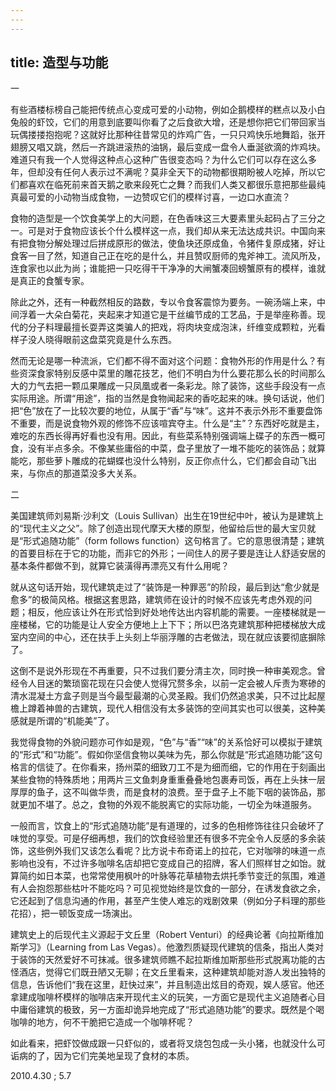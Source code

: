 ```yaml
---
---
---
```

title: 造型与功能
---




一

有些酒楼标榜自己能把传统点心变成可爱的小动物，例如企鹅模样的糕点以及小白兔般的虾饺，它们的用意到底要叫你看了之后食欲大增，还是想你把它们带回家当玩偶搂搂抱抱呢？这就好比那种往昔常见的炸鸡广告，一只只鸡快乐地舞蹈，张开翅膀又唱又跳，然后一齐跳进滚热的油锅，最后变成一盘令人垂涎欲滴的炸鸡块。难道只有我一个人觉得这种点心这种广告很变态吗？为什么它们可以存在这么多年，但却没有任何人表示过不满呢？莫非全天下的动物都很期盼被人吃掉，所以它们都喜欢在临死前来首天鹅之歌来段死亡之舞？而我们人类又都很乐意把那些最纯真最可爱的小动物当成食物，一边赞叹它们的模样讨喜，一边口水直流？

食物的造型是一个饮食美学上的大问题，在色香味这三大要素里头起码占了三分之一。可是对于食物应该长个什么模样这一点，我们却从来无法达成共识。中国向来有把食物分解处理过后拼成原形的做法，使鱼块还原成鱼，令猪件复原成猪，好让食客一目了然，知道自己正在吃的是什么，并且赞叹厨师的鬼斧神工。流风所及，连食家也以此为尚；谁能把一只吃得干干净净的大闸蟹凑回螃蟹原有的模样，谁就是真正的食蟹专家。

除此之外，还有一种截然相反的路数，专以令食客震惊为要务。一碗汤端上来，中间浮着一大朵白菊花，夹起来才知道它是干丝编节成的工艺品，于是举座称善。现代的分子料理最擅长耍弄这类骗人的把戏，将肉块变成泡沫，纤维变成颗粒，光看样子没人晓得眼前这盘菜究竟是什么东西。

然而无论是哪一种流派，它们都不得不面对这个问题：食物外形的作用是什么？有些资深食家特别反感中菜里的雕花技艺，他们不明白为什么要花那么长的时间那么大的力气去把一颗瓜果雕成一只凤凰或者一条彩龙。除了装饰，这些手段没有一点实际用途。所谓“用途”，指的当然是食物闻起来的香吃起来的味。换句话说，他们把“色”放在了一比较次要的地位，从属于“香”与“味”。这并不表示外形不重要盘饰不重要，而是说食物外观的修饰不应该喧宾夺主。什么是“主”？东西好吃就是主，难吃的东西长得再好看也没有用。因此，有些菜系特别强调端上碟子的东西一概可食，没有半点多余。不像某些庸俗的中菜，盘子里放了一堆不能吃的装饰品；就算能吃，那些萝卜雕成的花蝴蝶也没什么特别，反正你点什么，它们都会自动飞出来，与你点的那道菜没多大关系。

二

美国建筑师刘易斯·沙利文（Louis Sullivan）出生在19世纪中叶，被认为是建筑上的“现代主义之父”。除了创造出现代摩天大楼的原型，他留给后世的最大宝贝就是“形式追随功能”（form follows function）这句格言了。它的意思很清楚；建筑的首要目标在于它的功能，而非它的外形；一间住人的房子要是连让人舒适安居的基本条件都做不到，就算它装潢得再漂亮又有什么用呢？

就从这句话开始，现代建筑走过了“装饰是一种罪恶”的阶段，最后到达“愈少就是愈多”的极简风格。根据这套思路，建筑师在设计的时候不应该先考虑外观的问题；相反，他应该让外在形式恰到好处地传达出内容机能的需要。一座楼梯就是一座楼梯，它的功能是让人安全方便地上上下下；所以巴洛克建筑那种把楼梯放大成室内空间的中心，还在扶手上头刻上华丽浮雕的古老做法，现在就应该要彻底摒除了。

这倒不是说外形现在不再重要，只不过我们要分清主次，同时换一种审美观念。曾经令人目迷的繁琐窗花现在只会使人觉得冗赘多余，以前一定会被人斥责为寒碜的清水混凝土方盒子则是当今最型最潮的心灵圣殿。我们仍然追求美，只不过比起屋檐上蹲着神兽的古建筑，现代人相信没有太多装饰的空间其实也可以很美，这种美感就是所谓的“机能美”了。



我觉得食物的外貌问题亦可作如是观，“色”与“香”“味”的关系恰好可以模拟于建筑的“形式”和“功能”。假如你坚信食物以美味为先，那么你就是“形式追随功能”这句格言的信徒了。在你看来，扬州菜的细致刀工不是为细而细，它的作用在于刻画出某些食物的特殊质地；用两片三文鱼刺身重重叠叠地包裹寿司饭，再在上头抹一层厚厚的鱼子，这不叫做华贵，而是食材的浪费。至于盘子上不能下咽的装饰品，那就更加不堪了。总之，食物的外观不能脱离它的实际功能，一切全为味道服务。

一般而言，饮食上的“形式追随功能”是有道理的，过多的色相修饰往往只会破坏了味觉的享受。可是仔细再想，我们的饮食经验里还有很多不完全令人反感的多余装饰，这些例外我们又该怎么看呢？比方说卡布奇诺上的拉花，它对咖啡的味道一点影响也没有，不过许多咖啡名店却把它变成自己的招牌，客人们照样甘之如饴。就算简约如日本菜，也常常使用枫叶的叶脉等花草植物去烘托季节变迁的氛围，难道有人会抱怨那些枯叶不能吃吗？可见视觉始终是饮食的一部分，在诱发食欲之余，它还起到了信息沟通的作用，甚至产生使人难忘的戏剧效果（例如分子料理的那些花招），把一顿饭变成一场演出。

建筑史上的后现代主义源起于文丘里（Robert Venturi）的经典论著《向拉斯维加斯学习》（Learning from Las Vegas）。他激烈质疑现代建筑的信条，指出人类对于装饰的天然爱好不可抹减。很多建筑师瞧不起拉斯维加斯那些形式脱离功能的古怪酒店，觉得它们既丑陋又无聊；在文丘里看来，这种建筑却能对游人发出独特的信息，告诉他们“我在这里，赶快过来”，并且制造出炫目的奇观，娱人感官。他还拿建成咖啡杯模样的咖啡店来开现代主义的玩笑，一方面它是现代主义追随者心目中庸俗建筑的极致，另一方面却诡异地完成了“形式追随功能”的要求。既然是个喝咖啡的地方，何不干脆把它造成一个咖啡杯呢？

如此看来，把虾饺做成跟一只虾似的，或者将叉烧包包成一头小猪，也就没什么可诟病的了，因为它们完美地呈现了食材的本质。





2010.4.30 ; 5.7